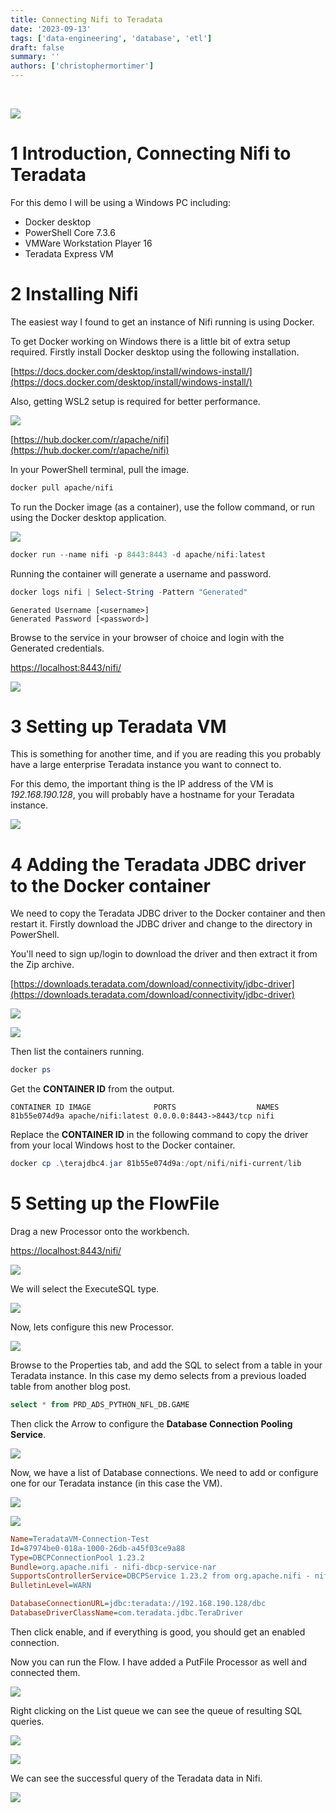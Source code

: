 ```yaml
---
title: Connecting Nifi to Teradata
date: '2023-09-13'
tags: ['data-engineering', 'database', 'etl']
draft: false
summary: ''
authors: ['christophermortimer']
---
```



<TOCInline toc={props.toc} indentDepth={2} />
<br />

![](/static/images/nifi-teradata/nifi-td.png)

# 1 Introduction, Connecting Nifi to Teradata

For this demo I will be using a Windows PC including:

- Docker desktop
- PowerShell Core 7.3.6
- VMWare Workstation Player 16
- Teradata Express VM

# 2 Installing Nifi

The easiest way I found to get an instance of Nifi running is using Docker.

To get Docker working on Windows there is a little bit of extra setup required. Firstly install Docker desktop using the following installation.

[https://docs.docker.com/desktop/install/windows-install/](https://docs.docker.com/desktop/install/windows-install/)

Also, getting WSL2 setup is required for better performance.

![](/static/images/nifi-teradata/nifitd-docker-desktop-wsl.png)

[https://hub.docker.com/r/apache/nifi](https://hub.docker.com/r/apache/nifi)

In your PowerShell terminal, pull the image.

```ps1
docker pull apache/nifi
```

To run the Docker image (as a container), use the follow command, or run using the Docker desktop application.

![](/static/images/nifi-teradata/nifitd-docker-container.png)

```ps1
docker run --name nifi -p 8443:8443 -d apache/nifi:latest
```

Running the container will generate a username and password.

```ps1
docker logs nifi | Select-String -Pattern "Generated"
```

```log
Generated Username [<username>]
Generated Password [<password>]
```

Browse to the service in your browser of choice and login with the Generated credentials.

[https://localhost:8443/nifi/](https://localhost:8443/nifi/)

![](/static/images/nifi-teradata/nifitd-login.png)

# 3 Setting up Teradata VM

This is something for another time, and if you are reading this you probably have a large enterprise Teradata instance you want to connect to.

For this demo, the important thing is the IP address of the VM is _192.168.190.128_, you will probably have a hostname for your Teradata instance.

![](/static/images/nifi-teradata/nifitd-td-vmware.png)

# 4 Adding the Teradata JDBC driver to the Docker container

We need to copy the Teradata JDBC driver to the Docker container and then restart it. Firstly download the JDBC driver and change to the directory in PowerShell.

You'll need to sign up/login to download the driver and then extract it from the Zip archive.

[https://downloads.teradata.com/download/connectivity/jdbc-driver](https://downloads.teradata.com/download/connectivity/jdbc-driver)

![](/static/images/nifi-teradata/nifitd-teradata-jdbc-driver-download.png)

![](/static/images/nifi-teradata/nifitd-teradata-jdbc-driver-jar.png)

Then list the containers running.

```ps1
docker ps
```

Get the **CONTAINER ID** from the output.

```log
CONTAINER ID IMAGE              PORTS                  NAMES
81b55e074d9a apache/nifi:latest 0.0.0.0:8443->8443/tcp nifi
```

Replace the **CONTAINER ID** in the following command to copy the driver from your local Windows host to the Docker container.

```ps1
docker cp .\terajdbc4.jar 81b55e074d9a:/opt/nifi/nifi-current/lib
```

# 5 Setting up the FlowFile

Drag a new Processor onto the workbench.

[https://localhost:8443/nifi/](https://localhost:8443/nifi/)

![](/static/images/nifi-teradata/nifitd-drag-new.png)

We will select the ExecuteSQL type.

![](/static/images/nifi-teradata/nifitd-add-processor.png)

Now, lets configure this new Processor.

![](/static/images/nifi-teradata/nifitd-processor-configure.png)

Browse to the Properties tab, and add the SQL to select from a table in your Teradata instance. In this case my demo selects from a previous loaded table from another blog post.

```sql
select * from PRD_ADS_PYTHON_NFL_DB.GAME
```

Then click the Arrow to configure the **Database Connection Pooling Service**.

![](/static/images/nifi-teradata/nifitd-processor-configure-props.png)

Now, we have a list of Database connections. We need to add or configure one for our Teradata instance (in this case the VM).

![](/static/images/nifi-teradata/nifitd-db-pooling-cog.png)

![](/static/images/nifi-teradata/nifitd-db-connection-props.png)

```ini
Name=TeradataVM-Connection-Test
Id=87974be0-018a-1000-26db-a45f03ce9a88
Type=DBCPConnectionPool 1.23.2
Bundle=org.apache.nifi - nifi-dbcp-service-nar
SupportsControllerService=DBCPService 1.23.2 from org.apache.nifi - nifi-standard-services-api-nar
BulletinLevel=WARN
```

```ini
DatabaseConnectionURL=jdbc:teradata://192.168.190.128/dbc
DatabaseDriverClassName=com.teradata.jdbc.TeraDriver
```

Then click enable, and if everything is good, you should get an enabled connection.

Now you can run the Flow. I have added a PutFile Processor as well and connected them.

![](/static/images/nifi-teradata/nifitd-flow-run.png)

Right clicking on the List queue we can see the queue of resulting SQL queries.

![](/static/images/nifi-teradata/nifitd-list-que.png)

![](/static/images/nifi-teradata/nifitd-view-queue.png)

We can see the successful query of the Teradata data in Nifi.

![](/static/images/nifi-teradata/nifitd-td-data.png)
